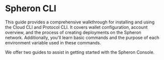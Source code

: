 
# Spheron CLI

This guide provides a comprehensive walkthrough for installing and using the Cloud CLI and Protocol CLI. It covers wallet configuration, account overview, and the process of creating deployments on the Spheron network. Additionally, you'll learn basic commands and the purpose of each environment variable used in these commands.

We offer two guides to assist in getting started with the Spheron Console.

<SpheronCli />

<Navigation name="Spheron CLI" />
